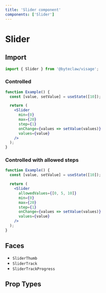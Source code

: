 ```yaml
---
title: 'Slider component'
components: ['Slider']
---
```


# Slider

## Import

```js transpile=false
import { Slider } from '@byteclaw/visage';
```

### Controlled

```jsx live=true
function Example() {
  const [value, setValue] = useState([10]);

  return (
    <Slider
      min={0}
      max={20}
      step={1}
      onChange={values => setValue(values)}
      values={value}
    />
  );
}
```

### Controlled with allowed steps

```jsx live=true
function Example() {
  const [value, setValue] = useState([10]);

  return (
    <Slider
      allowedValues={[0, 5, 10]}
      min={0}
      max={20}
      step={1}
      onChange={values => setValue(values)}
      values={value}
    />
  );
}
```

## Faces

- `SliderThumb`
- `SliderTrack`
- `SliderTrackProgress`

## Prop Types

<PropTypes component="Slider" />

